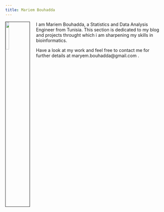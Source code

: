 ```yaml
---
title: Mariem Bouhadda
---
```

 
	
  <link rel="stylesheet" href="styles.css" type="text/css">
  <link rel="shortcut icon" href="logo.png" type="image/x-icon">
	<link rel="icon" href="logo.png" type="image/x-icon"> 
    
  <img src="turban (copy).JPG" style="width:15%; border:1px solid; margin-right: 20px" align="left">
      
I am Mariem Bouhadda, a Statistics and Data Analysis Engineer from Tunisia.
<!---I am working on building a career in cancer research and contributing to fighting against it. -->
  This section is dedicated to my blog and projects throught which i am sharpening my skills in bioinformatics.
<!--- #  - Bioinformatics : 
# - Statistics 
#  - Programming
#  - Biology 
#  - Genomics and genetics 
#  - Database Management 
#  - Data Mining and Machine Learning --> 
  
  Have a look at my work and feel free to contact me for further details at maryem.bouhadda@gmail.com .
    
